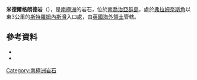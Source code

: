 {{coord|54|8|S|36|36|W|source:GNIS|display=title}}

'''米德爾格朗德岩'''（{{lang-en|Middle Ground Rock}}），是[[南極洲|南極洲]]的岩石，位於[[南喬治亞群島|南喬治亞群島]]，處於[[弗拉姆奈斯角|弗拉姆奈斯角]]以東3公里的[[斯特羅姆內斯灣|斯特羅姆內斯灣]]入口處，由[[英國海外領土|英國海外領土]]管轄。

==參考資料==
*{{cite gnis | type = antarid | id = 9931| name = Middle Ground Rock | accessdate = 2013-09-24}}
*{{usgs-gazetteer|id=9931}}

{{Antarctica-geo-stub}}
[[Category:南極洲岩石|Category:南極洲岩石]]